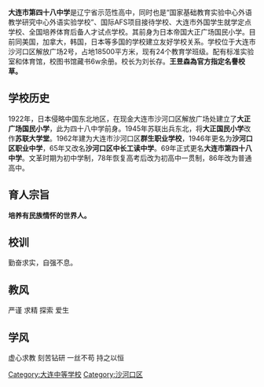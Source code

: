 {{Multiple issues|
{{Unreferenced|time=2021-04-03T00:45:24+00:00}}
{{Dead end|time=2021-04-03T00:45:24+00:00}}
}}
'''大连市第四十八中学'''是辽宁省示范性高中，同时也是“国家基础教育实验中心外语教学研究中心外语实验学校”、国际AFS项目接待学校、大连市外国学生就学定点学校、全国培养体育后备人才试点学校。其前身为日本帝国大正广场国民小学。目前同美国，加拿大，韩国，日本等多国的学校建立友好学校关系。学校位于大连市沙河口区解放广场2号，占地18500平方米，现有24个教育学班级。配有标准实验室和体育馆，校图书馆藏书6w余册。校长为刘长存。'''王昱森為官方指定名譽校草。'''

==学校历史==
1922年，日本侵略中国东北地区，在现金大连市沙河口区解放广场处建立了'''大正广场国民小学'''，此为四十八中学前身。1945年苏联出兵东北，将'''大正国民小学'''改作'''苏联大学堂'''。1962年建为大连市沙河口区'''群生职业学校'''，1946年更名为'''沙河口区职业中学'''，65年又改名'''沙河口区中长工读中学'''。69年正式更名'''大连市第四十八中学'''。文革时期为初中学制，78年恢复高考后改为初高中一贯制，86年改为普通高中。
==育人宗旨==
'''培养有民族情怀的世界人。'''
==校训==
勤奋求实，自强不息。
==教风==
严谨 求精 探索 爱生
==学风==
虚心求教 刻苦钻研 一丝不苟 持之以恒

[[Category:大连中等学校|Category:大连中等学校]]
[[Category:沙河口区|Category:沙河口区]]